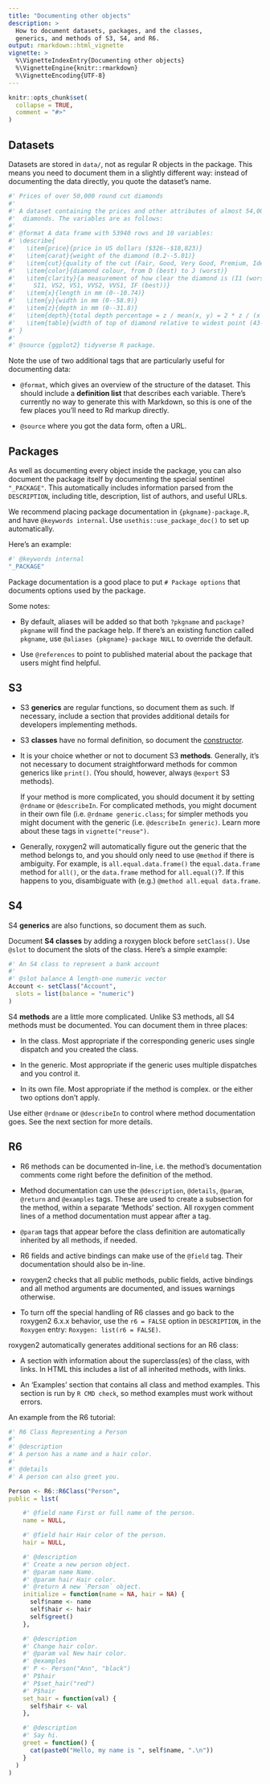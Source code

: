 ```yaml
---
title: "Documenting other objects"
description: > 
  How to document datasets, packages, and the classes,
  generics, and methods of S3, S4, and R6.
output: rmarkdown::html_vignette
vignette: >
  %\VignetteIndexEntry{Documenting other objects}
  %\VignetteEngine{knitr::rmarkdown}
  %\VignetteEncoding{UTF-8}
---
```


```r
knitr::opts_chunk$set(
  collapse = TRUE,
  comment = "#>"
)
```

## Datasets

Datasets are stored in `data/`, not as regular R objects in the package.
This means you need to document them in a slightly different way: instead of documenting the data directly, you quote the dataset's name.

```r
#' Prices of over 50,000 round cut diamonds
#'
#' A dataset containing the prices and other attributes of almost 54,000
#'  diamonds. The variables are as follows:
#'
#' @format A data frame with 53940 rows and 10 variables:
#' \describe{
#'   \item{price}{price in US dollars ($326--$18,823)}
#'   \item{carat}{weight of the diamond (0.2--5.01)}
#'   \item{cut}{quality of the cut (Fair, Good, Very Good, Premium, Ideal)}
#'   \item{color}{diamond colour, from D (best) to J (worst)}
#'   \item{clarity}{a measurement of how clear the diamond is (I1 (worst), SI2,
#'     SI1, VS2, VS1, VVS2, VVS1, IF (best))}
#'   \item{x}{length in mm (0--10.74)}
#'   \item{y}{width in mm (0--58.9)}
#'   \item{z}{depth in mm (0--31.8)}
#'   \item{depth}{total depth percentage = z / mean(x, y) = 2 * z / (x + y) (43--79)}
#'   \item{table}{width of top of diamond relative to widest point (43--95)}
#' }
#' 
#' @source {ggplot2} tidyverse R package.
```

Note the use of two additional tags that are particularly useful for documenting data:

-   `@format`, which gives an overview of the structure of the dataset.
    This should include a **definition list** that describes each variable.
    There's currently no way to generate this with Markdown, so this is one of the few places you'll need to Rd markup directly.

-   `@source` where you got the data form, often a URL.

## Packages

As well as documenting every object inside the package, you can also document the package itself by documenting the special sentinel `"_PACKAGE"`.
This automatically includes information parsed from the `DESCRIPTION`, including title, description, list of authors, and useful URLs.

We recommend placing package documentation in `{pkgname}-package.R`, and have `@keywords internal`.
Use `usethis::use_package_doc()` to set up automatically.

Here's an example:

```r
#' @keywords internal 
"_PACKAGE"
```

Package documentation is a good place to put `# Package options` that documents options used by the package.

Some notes:

-   By default, aliases will be added so that both `?pkgname` and `package?pkgname` will find the package help.
    If there's an existing function called `pkgname`, use `@aliases {pkgname}-package NULL` to override the default.

-   Use `@references` to point to published material about the package that users might find helpful.

## S3

-   S3 **generics** are regular functions, so document them as such.
    If necessary, include a section that provides additional details for developers implementing methods.

-   S3 **classes** have no formal definition, so document the [constructor](https://adv-r.hadley.nz/s3.html#s3-constructor).

-   It is your choice whether or not to document S3 **methods**.
    Generally, it's not necessary to document straightforward methods for common generics like `print()`.
    (You should, however, always `@export` S3 methods).

    If your method is more complicated, you should document it by setting `@rdname` or `@describeIn`.
    For complicated methods, you might document in their own file (i.e. `@rdname generic.class`; for simpler methods you might document with the generic (i.e. `@describeIn generic)`.
    Learn more about these tags in `vignette("reuse")`.

-   Generally, roxygen2 will automatically figure out the generic that the method belongs to, and you should only need to use `@method` if there is ambiguity.
    For example, is `all.equal.data.frame()` the `equal.data.frame` method for `all()`, or the `data.frame` method for `all.equal()`?.
    If this happens to you, disambiguate with (e.g.) `@method all.equal data.frame`.

## S4

S4 **generics** are also functions, so document them as such.

Document **S4 classes** by adding a roxygen block before `setClass()`.
Use `@slot` to document the slots of the class.
Here's a simple example:

```r
#' An S4 class to represent a bank account
#'
#' @slot balance A length-one numeric vector
Account <- setClass("Account",
  slots = list(balance = "numeric")
)
```

S4 **methods** are a little more complicated.
Unlike S3 methods, all S4 methods must be documented.
You can document them in three places:

-   In the class.
    Most appropriate if the corresponding generic uses single dispatch and you created the class.

-   In the generic.
    Most appropriate if the generic uses multiple dispatches and you control it.

-   In its own file.
    Most appropriate if the method is complex.
    or the either two options don't apply.

Use either `@rdname` or `@describeIn` to control where method documentation goes.
See the next section for more details.

## R6

-   R6 methods can be documented in-line, i.e. the method's documentation comments come right before the definition of the method.

-   Method documentation can use the `@description`, `@details`, `@param`, `@return` and `@examples` tags.
    These are used to create a subsection for the method, within a separate 'Methods' section.
    All roxygen comment lines of a method documentation must appear after a tag.

-   `@param` tags that appear before the class definition are automatically inherited by all methods, if needed.

-   R6 fields and active bindings can make use of the `@field` tag.
    Their documentation should also be in-line.

-   roxygen2 checks that all public methods, public fields, active bindings and all method arguments are documented, and issues warnings otherwise.

-   To turn off the special handling of R6 classes and go back to the roxygen2 6.x.x behavior, use the `r6 = FALSE` option in `DESCRIPTION`, in the `Roxygen` entry: `Roxygen: list(r6 = FALSE)`.

roxygen2 automatically generates additional sections for an R6 class:

-   A section with information about the superclass(es) of the class, with links.
    In HTML this includes a list of all inherited methods, with links.

-   An 'Examples' section that contains all class and method examples.
    This section is run by `R CMD check`, so method examples must work without errors.

An example from the R6 tutorial:

```r
#' R6 Class Representing a Person
#'
#' @description
#' A person has a name and a hair color.
#'
#' @details
#' A person can also greet you.

Person <- R6::R6Class("Person",
public = list(

    #' @field name First or full name of the person.
    name = NULL,

    #' @field hair Hair color of the person.
    hair = NULL,

    #' @description
    #' Create a new person object.
    #' @param name Name.
    #' @param hair Hair color.
    #' @return A new `Person` object.
    initialize = function(name = NA, hair = NA) {
      self$name <- name
      self$hair <- hair
      self$greet()
    },

    #' @description
    #' Change hair color.
    #' @param val New hair color.
    #' @examples
    #' P <- Person("Ann", "black")
    #' P$hair
    #' P$set_hair("red")
    #' P$hair
    set_hair = function(val) {
      self$hair <- val
    },

    #' @description
    #' Say hi.
    greet = function() {
      cat(paste0("Hello, my name is ", self$name, ".\n"))
    }
  )
)
```
